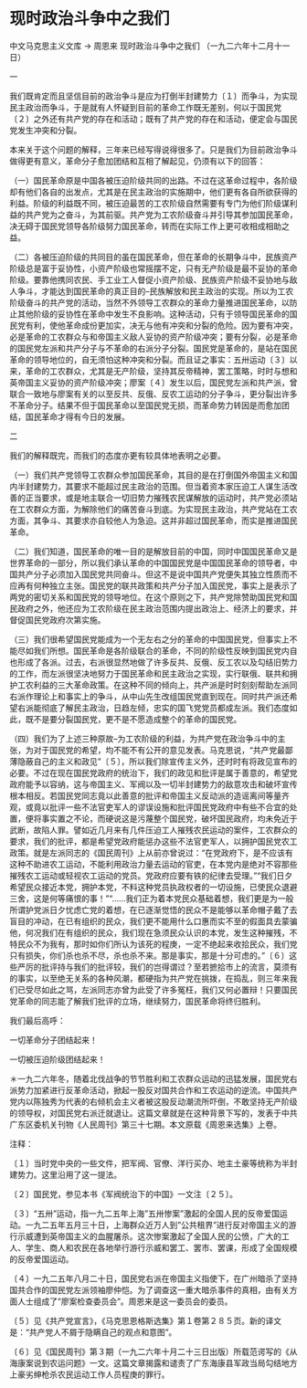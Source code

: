 # 现时政治斗争中之我们

中文马克思主义文库 -> 周恩来
现时政治斗争中之我们
（一九二六年十二月十一日）

一
 

我们既肯定而且坚信目前的政治争斗是应为打倒半封建势力〔１〕而争斗，为实现民主政治而争斗，于是就有人怀疑到目前的革命工作既无差别，何以于国民党〔２〕之外还有共产党的存在和活动；既有了共产党的存在和活动，便定会与国民党发生冲突和分裂。

本来关于这个问题的解释，三年来已经写得说得很多了。只是我们为目前政治争斗做得更有意义，革命分子愈加团结和互相了解起见，仍须有以下的回答：

（一）国民革命原是中国各被压迫阶级共同的出路。不过在这革命过程中，各阶级却有他们各自的出发点，尤其是在民主政治的实施期中，他们更有各自所欲获得的利益。阶级的利益既不同，被压迫最苦的工农阶级自然需要有专门为他们阶级谋利益的共产党为之奋斗，为其前驱。共产党为工农阶级奋斗并引导其参加国民革命，决无碍于国民党领导各阶级努力国民革命，转而在实际工作上更可收相成相助之益。

（二）各被压迫阶级的共同目的虽在国民革命，但在革命的长期争斗中，民族资产阶级总是富于妥协性，小资产阶级也常摇摆不定，只有无产阶级是最不妥协的革命阶级。要靠他携同农民、手工业工人督促小资产阶级、民族资产阶级不妥协地与敌人争斗，才能达到国民革命的真正目的--民族解放和民主政治的实现。所以为工农阶级奋斗的共产党的活动，当然不外领导工农群众的革命力量推进国民革命，以防止其他阶级的妥协性在革命中发生不良影响。这种活动，只有于领导国民革命的国民党有利，使他革命成份更加实，决无与他有冲突和分裂的危险。因为要有冲突，必是革命的工农群众与和帝国主义敌人妥协的资产阶级冲突；要有分裂，必是革命的国民党左派和共产分子与不革命的右派分子分裂。国民党是革命的，是站在国民革命的领导地位的，自无须怕这种冲突和分裂。而且证之事实：五卅运动〔３〕以来，革命的工农群众，尤其是无产阶级，坚持其反帝精神，罢工策略，时时与想和英帝国主义妥协的资产阶级冲突；廖案〔４〕发生以后，国民党左派和共产派，曾联合一致地与廖案有关的以至反共、反俄、反农工运动的分子争斗，更分裂出许多不革命分子。结果不但于国民革命以至国民党无损，而革命势力转因是而愈加团结，国民革命才得有今日的发展。

二

我们的解释既完，而我们的态度亦更有较具体地表明之必要。

（一）我们共产党领导工农群众参加国民革命，其目的是在打倒国外帝国主义和国内半封建势力，其要求不能超过民主政治的范围。但当着资本家压迫工人谋生活改善的正当要求，或是地主联合一切旧势力摧残农民谋解放的运动时，共产党必须站在工农群众方面，为解除他们的痛苦奋斗到底。为实现民主政治，共产党站在工农方面，其争斗、其要求亦自较他人为急迫。这并非超过国民革命，而实是推进国民革命。

（二）我们知道，国民革命的唯一目的是解放目前的中国，同时中国国民革命又是世界革命的一部分，所以我们承认革命的中国国民党是中国国民革命的领导者，中国共产分子必须加入国民党共同奋斗。但这不是说中国共产党便失其独立性质而不应再有何种独立主张。国民党的联共政策和共产分子加入国民党，事实上是表示了两党的密切关系和国民党的领导地位。在这个原则之下，共产党除赞助国民党和国民政府之外，他还应为工农阶级在民主政治范围内提出政治上、经济上的要求，并督促国民党政府次第实施。

（三）我们很希望国民党能成为一个无左右之分的革命的中国国民党，但事实上不能尽如我们所想。国民革命是各阶级联合的革命，不同的阶级性反映到国民党内自也形成了各派。过去，右派很显然地做了许多反共、反俄、反工农以及勾结旧势力的工作，而左派很坚决地努力于国民革命和民主政治之实现，实行联俄、联共和拥护工农利益的三大革命政策。在这种不同的倾向上，共产派是时时刻刻帮助左派同右派作理论上和事实上的争斗，从中山先生改组国民党直到现在。同时共产派还希望右派能彻底了解民主政治，日趋左倾，忠实的国飞党党员都成左派。我们态度如此，既不是要分裂国民党，更不是不愿造成整个的革命的国民党。

（四）我们为了上述三种原故--为工农阶级的利益，为共产党在政治争斗中的主张，为对于国民党的希望，均不能不有公开的意见发表。马克思说，"共产党最鄙薄隐蔽自己的主义和政见"〔５〕，所以我们除宣传主义外，还时时有将政见宣布的必要。不过在现在国民党政府的统治下，我们的政见和批评是属于善意的，希望党政府能予以容纳，这与帝国主义、军阀以及一切半封建势力的敌意攻击和破坏宣传根本相反。若国民党同志竟以此善意的批评和帝国主义反动派的造谣离间等量齐观，或竟以批评一些不法官吏军人的谬误设施和批评国民党政府中有些不合宜的处置，便将事实置之不论，而硬说这是污蔑整个国民党，破坏国民政府，均未免近于武断，故陷人罪。譬如近几月来有几件压迫工人摧残农民运动的案件，工农群众的要求，我们的批评，都是希望党政府能惩办这些不法官吏军人，以拥护国民党农工政策。就是左派同志的《国民周刊》上从前亦曾说过："在党政府下，是不应该有这种不助进农工运动，不能利用政治力量去运动的官吏，在本党内是绝对不容那些摧残农工运动或轻视农工运动的党员。党政府应要有铁的纪律去受理。""我们日夕希望民众接近本党，拥护本党，不料这种党员执政权者的一切设施，已使民众退避三舍，这是何等痛恨的事！""......我们正为着本党民众基础着想，我们更是为一般所谓护党派日夕忧虑亡党的着想，在已逐渐觉悟的民众不是能够以革命帽子戴了去盲目的冲动，在已有组织的民众，我们更不能用什么口惠而实不至的假面具去蒙骗他，何况我们在有组织的民众，我们现在急须民众认识的本党，发生这种摧残，不特民众不为我有，那时如你们所认为该死的程庚，一定不绝起来收拾民众，我们党只有损失，你们杀也杀不尽，杀也杀不来。那是事实，那是十分可虑的。"〔６〕这些严厉的批评持与我们的批评较，我们的岂得谓过？至若摭拾市上的流言，莫须有的事实，以至绝无关系的各种风潮，都硬指为共产党在挑拨，在捣乱，则三年来我们已受尽如此之骂，左派同志亦曾为此受了许多冤枉，我们又何必置辩！只要国民党革命的同志能了解我们批评的立场，继续努力，国民革命将终归胜利。

我们最后高呼：

一切革命分子团结起来！

一切被压迫阶级团结起来！

＊一九二六年冬，随着北伐战争的节节胜利和工农群众运动的迅猛发展，国民党右派势力加紧进行反革命活动，掀起一股反对国共合作和工农运动的逆流。中国共产党内以陈独秀为代表的右倾机会主义者被这股反动潮流所吓倒，不敢坚持无产阶级的领导权，对国民党右派迁就退让。这篇文章就是在这种背景下写的，发表于中共广东区委机关刊物《人民周刊》第三十七期。本文原载《周恩来选集》上卷。

注释：

〔１〕当时党中央的一些文件，把军阀、官僚、洋行买办、地主土豪等统称为半封建势力。这里沿用了这一提法。

〔２〕国民党，参见本书《军阀统治下的中国》一文注〔２５〕。

〔３〕"五卅"运动，指一九二五年上海"五卅惨案"激起的全国人民的反帝爱国运动。一九二五年五月三十日，上海群众近万人到"公共租界"进行反对帝国主义的游行示威遭到英帝国主义的血腥屠杀。这次惨案激起了全国人民的公愤，广大的工人、学生、商人和农民在各地举行游行示威和罢工、罢市、罢课，形成了全国规模的反帝爱国运动。

〔４〕一九二五年八月二十日，国民党右派在帝国主义指使下，在广州暗杀了坚持国共合作的国民党左派领袖廖仲恺。为了调查这一重大暗杀事件的真相，由有关方面人士组成了"廖案检查委员会"。周恩来是这一委员会的委员。

〔５〕见《共产党宣言》，《马克思恩格斯选集》第１卷第２８５页。新的译文是："共产党人不屑于隐瞒自己的观点和意图"。

〔６〕见《国民周刊》第３期（一九二六年十月二十三日出版）所载范谔写的《从海康案说到农运问题》一文。这篇文章揭露和谴责了广东海康县军政当局勾结地方上豪劣绅枪杀农民运动工作人员程庚的罪行。

